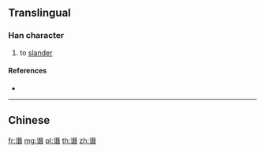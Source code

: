 {{character info/new}}
{{also|譖}}
==Translingual==

===Han character===
{{Han char|rn=149|rad=讠|as=12|sn=14|four=|canj=IVMUA}}

# to [[slander]]

====References====
* {{Han ref|kx=1188.181|hdz=64018.070|uh=8C2E|ud=35886}}

----

==Chinese==
{{zh-see|譖}}

[[fr:谮]]
[[mg:谮]]
[[pl:谮]]
[[th:谮]]
[[zh:谮]]
